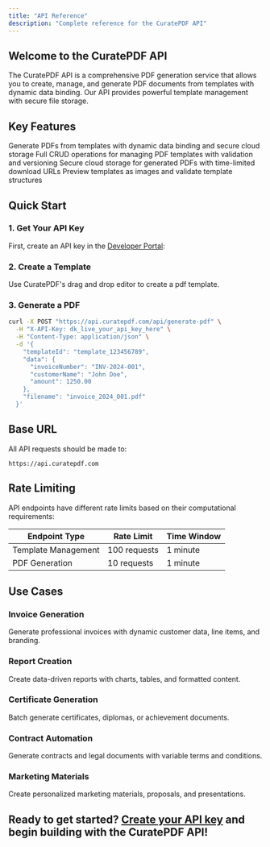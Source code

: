 ```yaml
---
title: "API Reference"
description: "Complete reference for the CuratePDF API"
---
```


## Welcome to the CuratePDF API

The CuratePDF API is a comprehensive PDF generation service that allows you to create, manage, and generate PDF documents from templates with dynamic data binding. Our API provides powerful template management with secure file storage.

## Key Features

<CardGroup cols={2}>
  <Card title="PDF Generation" icon="file-pdf" href="/api-reference/endpoint/generate-pdf">
    Generate PDFs from templates with dynamic data binding and secure cloud storage
  </Card>
  <Card title="Template Management" icon="file-pen" href="/api-reference/endpoint/templates">
    Full CRUD operations for managing PDF templates with validation and versioning
  </Card>
  <Card title="File Storage" icon="folder" href="/api-reference/endpoint/file-storage">
    Secure cloud storage for generated PDFs with time-limited download URLs
  </Card>
  <Card title="Template Preview" icon="eye" href="/api-reference/endpoint/template-preview">
    Preview templates as images and validate template structures
  </Card>
</CardGroup>

## Quick Start

### 1. Get Your API Key

First, create an API key in the [Developer Portal](https://app.curatepdf.com/developer):

### 2. Create a Template

Use CuratePDF's drag and drop editor to create a pdf template.

### 3. Generate a PDF

```bash
curl -X POST "https://api.curatepdf.com/api/generate-pdf" \
  -H "X-API-Key: dk_live_your_api_key_here" \
  -H "Content-Type: application/json" \
  -d '{
    "templateId": "template_123456789",
    "data": {
      "invoiceNumber": "INV-2024-001",
      "customerName": "John Doe",
      "amount": 1250.00
    },
    "filename": "invoice_2024_001.pdf"
  }'
```

## Base URL

All API requests should be made to:

```
https://api.curatepdf.com
```

## Rate Limiting

API endpoints have different rate limits based on their computational requirements:

| Endpoint Type | Rate Limit | Time Window |
|---------------|------------|-------------|
| Template Management | 100 requests | 1 minute |
| PDF Generation | 10 requests | 1 minute |

## Use Cases

### Invoice Generation
Generate professional invoices with dynamic customer data, line items, and branding.

### Report Creation
Create data-driven reports with charts, tables, and formatted content.

### Certificate Generation
Batch generate certificates, diplomas, or achievement documents.

### Contract Automation
Generate contracts and legal documents with variable terms and conditions.

### Marketing Materials
Create personalized marketing materials, proposals, and presentations.

## Ready to get started? [Create your API key](https://app.curatepdf.com/developer) and begin building with the CuratePDF API!
